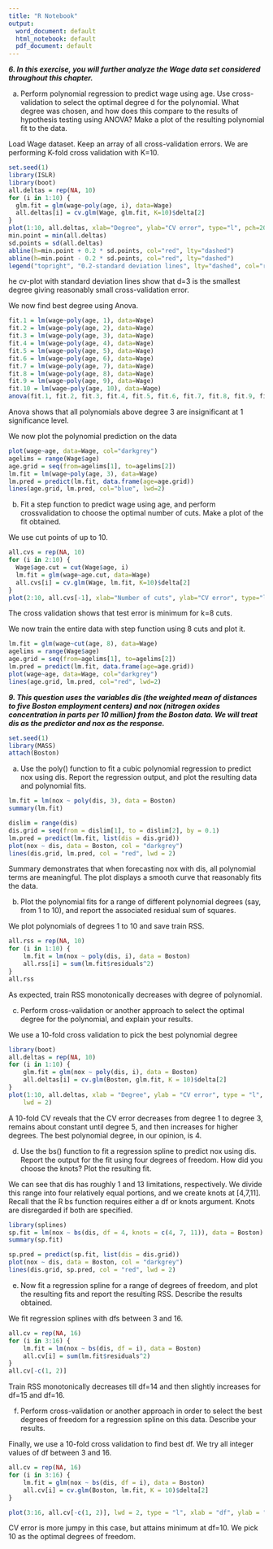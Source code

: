 ---
title: "R Notebook"
output:
  word_document: default
  html_notebook: default
  pdf_document: default
---

___6. In this exercise, you will further analyze the Wage data set considered throughout this chapter.___

a. Perform polynomial regression to predict wage using age. Use
cross-validation to select the optimal degree d for the polynomial. What degree was chosen, and how does this compare to
the results of hypothesis testing using ANOVA? Make a plot of
the resulting polynomial fit to the data.

Load Wage dataset. Keep an array of all cross-validation errors. We are performing K-fold cross validation with K=10.
```{r}
set.seed(1)
library(ISLR)
library(boot)
all.deltas = rep(NA, 10)
for (i in 1:10) {
  glm.fit = glm(wage~poly(age, i), data=Wage)
  all.deltas[i] = cv.glm(Wage, glm.fit, K=10)$delta[2]
}
plot(1:10, all.deltas, xlab="Degree", ylab="CV error", type="l", pch=20, lwd=2, ylim=c(1590, 1700))
min.point = min(all.deltas)
sd.points = sd(all.deltas)
abline(h=min.point + 0.2 * sd.points, col="red", lty="dashed")
abline(h=min.point - 0.2 * sd.points, col="red", lty="dashed")
legend("topright", "0.2-standard deviation lines", lty="dashed", col="red")
```
he cv-plot with standard deviation lines show that d=3 is the smallest degree giving reasonably small cross-validation error.

We now find best degree using Anova.
```{r}
fit.1 = lm(wage~poly(age, 1), data=Wage)
fit.2 = lm(wage~poly(age, 2), data=Wage)
fit.3 = lm(wage~poly(age, 3), data=Wage)
fit.4 = lm(wage~poly(age, 4), data=Wage)
fit.5 = lm(wage~poly(age, 5), data=Wage)
fit.6 = lm(wage~poly(age, 6), data=Wage)
fit.7 = lm(wage~poly(age, 7), data=Wage)
fit.8 = lm(wage~poly(age, 8), data=Wage)
fit.9 = lm(wage~poly(age, 9), data=Wage)
fit.10 = lm(wage~poly(age, 10), data=Wage)
anova(fit.1, fit.2, fit.3, fit.4, fit.5, fit.6, fit.7, fit.8, fit.9, fit.10)
```
Anova shows that all polynomials above degree 3 are insignificant at 1 significance level.

We now plot the polynomial prediction on the data
```{r}
plot(wage~age, data=Wage, col="darkgrey")
agelims = range(Wage$age)
age.grid = seq(from=agelims[1], to=agelims[2])
lm.fit = lm(wage~poly(age, 3), data=Wage)
lm.pred = predict(lm.fit, data.frame(age=age.grid))
lines(age.grid, lm.pred, col="blue", lwd=2)
```

b. Fit a step function to predict wage using age, and perform crossvalidation to choose the optimal number of cuts. Make a plot of
the fit obtained.

We use cut points of up to 10.
```{r}
all.cvs = rep(NA, 10)
for (i in 2:10) {
  Wage$age.cut = cut(Wage$age, i)
  lm.fit = glm(wage~age.cut, data=Wage)
  all.cvs[i] = cv.glm(Wage, lm.fit, K=10)$delta[2]
}
plot(2:10, all.cvs[-1], xlab="Number of cuts", ylab="CV error", type="l", pch=20, lwd=2)
```
The cross validation shows that test error is minimum for k=8 cuts.

We now train the entire data with step function using 8 cuts and plot it.
```{r}
lm.fit = glm(wage~cut(age, 8), data=Wage)
agelims = range(Wage$age)
age.grid = seq(from=agelims[1], to=agelims[2])
lm.pred = predict(lm.fit, data.frame(age=age.grid))
plot(wage~age, data=Wage, col="darkgrey")
lines(age.grid, lm.pred, col="red", lwd=2)
```


___9. This question uses the variables dis (the weighted mean of distances to five Boston employment centers) and nox (nitrogen oxides concentration in parts per 10 million) from the Boston data. We will treat dis as the predictor and nox as the response.___

```{r}
set.seed(1)
library(MASS)
attach(Boston)
```


a. Use the poly() function to fit a cubic polynomial regression to
predict nox using dis. Report the regression output, and plot
the resulting data and polynomial fits.

```{r}
lm.fit = lm(nox ~ poly(dis, 3), data = Boston)
summary(lm.fit)
```

```{r}
dislim = range(dis)
dis.grid = seq(from = dislim[1], to = dislim[2], by = 0.1)
lm.pred = predict(lm.fit, list(dis = dis.grid))
plot(nox ~ dis, data = Boston, col = "darkgrey")
lines(dis.grid, lm.pred, col = "red", lwd = 2)
```

Summary demonstrates that when forecasting nox with dis, all polynomial terms are meaningful. The plot displays a smooth curve that reasonably fits the data.

b. Plot the polynomial fits for a range of different polynomial
degrees (say, from 1 to 10), and report the associated residual
sum of squares.

We plot polynomials of degrees 1 to 10 and save train RSS.
```{r}
all.rss = rep(NA, 10)
for (i in 1:10) {
    lm.fit = lm(nox ~ poly(dis, i), data = Boston)
    all.rss[i] = sum(lm.fit$residuals^2)
}
all.rss
```
As expected, train RSS monotonically decreases with degree of polynomial.

c. Perform cross-validation or another approach to select the optimal degree for the polynomial, and explain your results.

We use a 10-fold cross validation to pick the best polynomial degree
```{r}
library(boot)
all.deltas = rep(NA, 10)
for (i in 1:10) {
    glm.fit = glm(nox ~ poly(dis, i), data = Boston)
    all.deltas[i] = cv.glm(Boston, glm.fit, K = 10)$delta[2]
}
plot(1:10, all.deltas, xlab = "Degree", ylab = "CV error", type = "l", pch = 20, 
    lwd = 2)
```
A 10-fold CV reveals that the CV error decreases from degree 1 to degree 3, remains about constant until degree 5, and then increases for higher degrees. The best polynomial degree, in our opinion, is 4.

d. Use the bs() function to fit a regression spline to predict nox
using dis. Report the output for the fit using four degrees of
freedom. How did you choose the knots? Plot the resulting fit.

We can see that dis has roughly 1 and 13 limitations, respectively. We divide this range into four relatively equal portions, and we create knots at [4,7,11]. Recall that the R bs function requires either a df or knots argument. Knots are disregarded if both are specified.
```{r}
library(splines)
sp.fit = lm(nox ~ bs(dis, df = 4, knots = c(4, 7, 11)), data = Boston)
summary(sp.fit)
```

```{r}
sp.pred = predict(sp.fit, list(dis = dis.grid))
plot(nox ~ dis, data = Boston, col = "darkgrey")
lines(dis.grid, sp.pred, col = "red", lwd = 2)
```

e. Now fit a regression spline for a range of degrees of freedom, and
plot the resulting fits and report the resulting RSS. Describe the
results obtained.

We fit regression splines with dfs between 3 and 16.
```{r}
all.cv = rep(NA, 16)
for (i in 3:16) {
    lm.fit = lm(nox ~ bs(dis, df = i), data = Boston)
    all.cv[i] = sum(lm.fit$residuals^2)
}
all.cv[-c(1, 2)]

```
Train RSS monotonically decreases till df=14 and then slightly increases for df=15 and df=16.

f. Perform cross-validation or another approach in order to select
the best degrees of freedom for a regression spline on this data.
Describe your results.

Finally, we use a 10-fold cross validation to find best df. We try all integer values of df between 3 and 16.
```{r}
all.cv = rep(NA, 16)
for (i in 3:16) {
    lm.fit = glm(nox ~ bs(dis, df = i), data = Boston)
    all.cv[i] = cv.glm(Boston, lm.fit, K = 10)$delta[2]
}
```

```{r}
plot(3:16, all.cv[-c(1, 2)], lwd = 2, type = "l", xlab = "df", ylab = "CV error")
```
CV error is more jumpy in this case, but attains minimum at df=10. We pick 10 as the optimal degrees of freedom.
